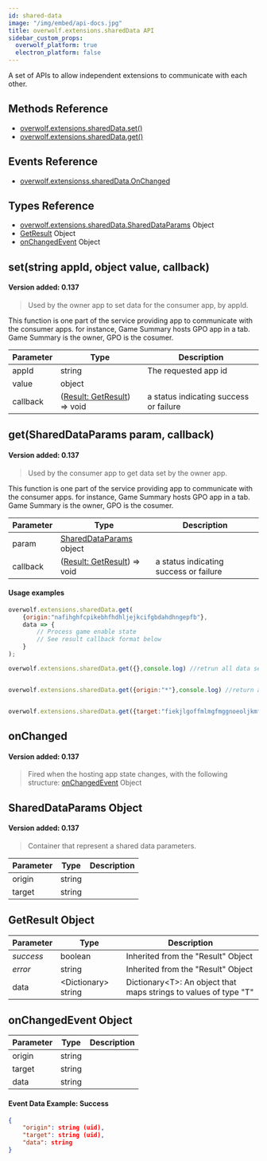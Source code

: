 ```yaml
---
id: shared-data
image: "/img/embed/api-docs.jpg"
title: overwolf.extensions.sharedData API
sidebar_custom_props:
  overwolf_platform: true
  electron_platform: false
---
```


A set of APIs to allow independent extensions to communicate with each other.

## Methods Reference

* [overwolf.extensions.sharedData.set()](#setstring-appid-object-value-callback)
* [overwolf.extensions.sharedData.get()](#getshareddataparams-param-callback)

## Events Reference

* [overwolf.extensionss.sharedData.OnChanged](#onchanged)

## Types Reference

* [overwolf.extensions.sharedData.SharedDataParams](#shareddataparams-object) Object
* [GetResult](#getresult-object) Object
* [onChangedEvent](#onchangedevent-object) Object

## set(string appId, object value, callback)
#### Version added: 0.137

> Used by the owner app to set data for the consumer app, by appId.

This function is one part of the service providing app to communicate with the consumer apps.
for instance, Game Summary hosts GPO app in a tab. Game Summary is the owner, GPO is the cosumer.

Parameter | Type                                             | Description                             |
--------- | -------------------------------------------------| ----------------------------------------|
appId	  | string                                           | The requested app id                    |
value	  | object                                           |                                         |
callback  | ([Result: GetResult](#getresult-object)) => void | a status indicating success or failure  |

## get(SharedDataParams param, callback)
#### Version added: 0.137

> Used by the consumer app to get data set by the owner app.

This function is one part of the service providing app to communicate with the consumer apps.
for instance, Game Summary hosts GPO app in a tab. Game Summary is the owner, GPO is the cosumer.

Parameter | Type                                                 | Description                                                                                    |
--------- | -----------------------------------------------------| ---------------------------------------------------------------------------------------------- |
param	  | [SharedDataParams](#shareddataparams-object) object  |                                                                                                |
callback  | ([Result: GetResult](#getresult-object)) => void     | a status indicating success or failure                                                         |

#### Usage examples

```js
overwolf.extensions.sharedData.get(
    {origin:"nafihghfcpikebhfhdhljejkcifgbdahdhngepfb"},
    data => {
        // Process game enable state
        // See result callback format below
    }
);

overwolf.extensions.sharedData.get({},console.log) //retrun all data set to my self


overwolf.extensions.sharedData.get({origin:"*"},console.log) //return all data was set to my self


overwolf.extensions.sharedData.get({target:"fiekjlgoffmlmgfmggnoeoljkmfkcapcdmcgcfgm"},console.info) //retrun data i set to "fiekjlgoffmlmgfmggnoeoljkmfkcapcdmcgcfgm" (extension id)
```

## onChanged
#### Version added: 0.137

> Fired when the hosting app state changes, with the following structure: [onChangedEvent](#onchangedevent-object) Object

## SharedDataParams Object
#### Version added: 0.137

> Container that represent a shared data parameters.

Parameter   | Type                                | Description                   |
----------- | ------------------------------------| ----------------------------- |
origin      | string                              |                               |
target      | string                              |                               |

## GetResult Object

Parameter          | Type                 | Description                                 |
-------------------| ---------------------| ------------------------------------------- |
*success*          | boolean              | Inherited from the "Result" Object          |
*error*            | string               | Inherited from the "Result" Object          |
data               | &lt;Dictionary> string | Dictionary&lt;T>: An object that maps strings to values of type "T" |

## onChangedEvent Object

Parameter    | Type       | Description     |
-------------| -----------|---------------- |
origin       |  string    |                 | 
target       |  string    |                 |
data         |  string    |                 |

#### Event Data Example: Success

```json
{
    "origin": string (uid),
    "target": string (uid),
    "data": string
}
```